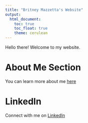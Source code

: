 ```yaml
---
title: "Britney Mazzetta's Website"
output: 
  html_document:
    toc: true
    toc_float: true
    theme: cerulean
---
```


Hello there! Welcome to my website. 



# About Me Section 
You can learn more about me [here](about_me.html)

# LinkedIn
Connect with me on [LinkedIn](https://www.linkedin.com/in/britneymazzetta/)